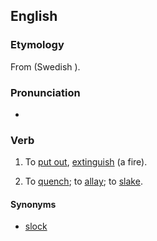 ==English==

===Etymology===
From {{etyl|non|en}} {{term|slokna|lang=non}} (Swedish {{term|slockna|lang=sv}}).

===Pronunciation===
* {{IPA|/ˈslɒkən/}}

===Verb===
{{en-verb}}

# {{context|transitive|dialectal}} To [[put out]], [[extinguish]] (a fire).
# {{context|transitive|dialectal}} To [[quench]]; to [[allay]]; to [[slake]].

====Synonyms====
* {{sense|quench}} [[slock]]